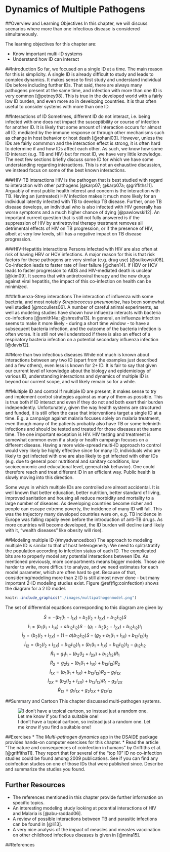# Dynamics of Multiple Pathogens

##Overview and Learning Objectives
In this chapter, we will discuss scenarios where more than one infectious disease is considered simultaneously.

The learning objectives for this chapter are:

* Know important multi-ID systems
* Understand how ID can interact


##Introduction
So far, we focused on a single ID at a time. The main reason for this is simplicity. A single ID is already difficult to study and leads to complex dynamics. It makes sense to first study and understand individual IDs before including further IDs. That said, there are always many pathogens present at the same time, and infection with more than one ID is very common [@petney98]. This is true in the developed world with a fairly low ID burden, and even more so in developing countries. It is thus often useful to consider systems with more than one ID.


##Interactions of ID
Sometimes, different ID do not interact, i.e. being infected with one does not impact the susceptibility or course of infection for another ID. It is likely that some amount of interaction occurs for almost all ID, mediated by the immune response or through other mechanisms such as change in host behavior or host death [@rohani03]. However, unless the IDs are fairly commmon and the interaction effect is strong, it is often hard to determine if and how IDs affect each other. As such, we know how some ID interact (e.g. TB and HIV) but for most ID, we have very little knowledge. The next few sections briefly discuss some ID for which we have some understanding regarding interactions. This is not an exhaustive discussion, we instead focus on some of the best known interactions.


###HIV-TB interactions
HIV is the pathogen that is best studied with regard to interaction with other pathogens [@karp07; @karp07a; @griffiths11]. Arguably of most public health interest and concern is the interaction with TB. Having an (untreated) HIV infection makes it much more likely for an individual latently infected with TB to develop TB disease. Further, once TB disease develops, an individual who is also infected with HIV generally has worse symptoms and a much higher chance of dying [@pawlowski12]. An important current question that is still not fully answered is if the suppression of HIV by antiretroviral therapy treatment removes all detrimental effects of HIV on TB progression, or if the presence of HIV, albeit at very low levels, still has a negative impact on TB disease progression.

###HIV-Hepatitis interactions
Persons infected with HIV are also often at risk of having HBV or HCV infections. A major reason for this is that risk factors for these pathogens are very similar (e.g. drug use) [@sulkowski08]. Co-infection leads to faster rate of liver failure [@chen14]. If HBV or HCV leads to faster progression to AIDS and HIV-mediated death is unclear [@kim09]. It seems that with antiretroviral therapy and the new drugs against viral hepatitis, the impact of this co-infection on health can be minimized.    

###Influenza-Strep interactions
The interaction of influenza with some bacteria, and most notably _Streptococcus pneumoniae_, has been somewhat well studied [@mccullers06]. A number of careful animal experiments, as well as modeling studies have shown how influenza interacts with bacteria co-infections [@smith14a; @shrestha13]. In general, an influenza infection seems to make it more likely - during a short time window - to have a subsequent bacteria infection, and the outcome of the bacteria infection is often worse. It is still not well understood if there is also an effect of a respiratory bacteria infection on a potential secondary influenza infection [@davis12].


##More than two infectious diseases
While not much is known about interactions between any two ID (apart from the examples just described and a few others), even less is known for 2+ ID. It is fair to say that given our current level of knowledge about the biology and epidemiology of various ID, understanding interactions and dynamics of multiple ID is beyond our current scope, and will likely remain so for a while.


##Multiple ID and control
If multiple ID are present, it makes sense to try and implement control strategies against as many of them as possible. This is true both if ID interact and even if they do not and both exert their burden independently. Unfortunately, given the way health systems are structured and funded, it is still often the case that interventions target a single ID at a time. E.g. a campaign against malaria focuses solely on malaria treatment, even though many of the patients probably also have TB or some helminth infections and should be tested and treated for those diseases at the same time. The one important exception is HIV. HIV testing and treatment is somewhat common even if a study or health campaign focuses on a different disease. Having a more wide-spread multi-ID approach to control would very likely be highly effective since for many ID, individuals who are likely to get infected with one are also likely to get infected with other IDs (e.g. due to general poor nutritional and sanitary conditions, low socioeconomic and educational level, general risk behavior). One could therefore reach and treat different ID in an efficient way. Public health is slowly moving into this direction.

Some ways in which multiple IDs are controlled are almost accidental. It is well known that better education, better nutrition, better standard of living, improved sanitation and housing all reduce morbidity and mortality to a large number of diseases. As developing countries become richer and people can escape extreme poverty, the incidence of many ID will fall. This was the trajectory many developed countries were on, e.g. TB incidence in Europe was falling rapidly even before the introduction of anti-TB drugs. As more countries will become developed, the ID burden will decline (and likely with it, "wealth diseases" like obesity will rise).


##Modeling multiple ID {#myadvancedbox}
The approach to modeling multiple ID is similar to that of host heterogeneity: We need to split/stratify the population according to infection status of each ID. The complicated bits are to properly model any potential interactions between IDs.
As mentioned previously, more compartments means bigger models. Those are harder to write, more difficult to analyze, and we need estimates for each model parameter, which are often hard to get. Because of that, considering/modeling more than 2 ID is still almost never done - but many important 2-ID modeling studies exist. Figure \@ref(fig:coinfection) shows the diagram for a 2 ID model. 

```r
knitr::include_graphics("./images/multipathogenmodel.png")
```

The set of differential equations corresponding to this diagram are given by

$$\dot S =  -  (b_{1} (I_1+I_{1X}) + b_{2} (I_2+I_{2X}) + b_{12}I_{12}) S  $$ 
$$\dot I_1 =   (b_{1} (I_1+I_{1X}) + ab_{12} I_{12})S - (g_1  + b_{2} (I_2+I_{2X})  + b_{12}  I_{12}) I_1$$ 
$$\dot I_2 =   (b_{2} (I_2+I_{2X}) +  (1-a) b_{12} I_{12})S - (g_2 + b_{1}(I_1 + I_{1X}) + b_{12} I_{12}) I_2$$ 
$$\dot I_{12} = (b_{2} (I_2+I_{2X})  + b_{12}  I_{12}) I_1 + (b_{1}(I_1 + I_{1X}) + b_{12} I_{12}) I_2  - g_{12} I_{12}$$ 
$$\dot R_1 = g_1 I_1 - (b_2 (I_2 + I_{2X}) + b_{12}  I_{12}) R_1$$
$$\dot R_2 = g_2 I_2 - (b_1 (I_1 + I_{1X}) + b_{12}  I_{12}) R_2$$
$$\dot I_{1X} = (b_1 (I_1 + I_{1X}) + b_{12}  I_{12}) R_2 - g_{1} I_{1X}$$
$$\dot I_{2X} = (b_2 (I_2 + I_{2X}) + b_{12}  I_{12}) R_1 - g_{2} I_{2X}$$
$$\dot R_{12} = g_{1} I_{1X} + g_{2} I_{2X} + g_{12} I_{12} $$


##Summary and Cartoon
This chapter discussed multi-pathogen systems. 


![I don't have a topical cartoon, so instead just a random one. Let me know if you find a suitable one!](./images/xkcd-sick_day.png)

##Exercises
* The _Multi-pathogen dynamics_ app in the DSAIDE package provides hands-on computer exercises for this chapter.
* Read the article "The nature and consequences of coinfection in humans" by Griffiths et al. [@griffiths11]. They report that for several of the "top 10" ID no co-infection studies could be found among 2009 publications. See if you can find any coinfection studies on one of those IDs that were published since. Describe and summarize the studies you found.


## Further Resources
* The references mentioned in this chapter provide further information on specific topics.
* An interesting modeling study looking at potential interactions of HIV and Malaria is [@abu-raddad06].
* A review of possible interactions between TB and parasitic infections can be found in [@li13].
* A very nice analysis of the impact of measles and measles vaccination on other childhood infectious diseases is given in [@mina15]. 


##References